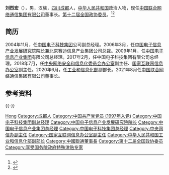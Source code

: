 '''刘烈宏'''（{{bd|1968年|10月||catIdx=Liu刘}}），男，汉族，[[四川|四川]][[成都|成都]]人，[[中华人民共和国|中华人民共和国]]政治人物，现任[[中国联合网络通信集团有限公司|中国联合网络通信集团有限公司]]董事长。[[第十二届全国政协委员|第十二届全国政协委员]]。<ref>{{Cite web|title=刘烈宏|url=https://www.miit.gov.cn/bld/llh/index.html|accessdate=2020-12-16|work=中华人民共和国工业和信息化部|archive-date=2021-05-07|archive-url=https://web.archive.org/web/20210507013359/https://www.miit.gov.cn/bld/llh/index.html|dead-url=no}}</ref><ref>{{Cite web|title=工信部副部长刘烈宏出任中国联通党组书记、董事长(简历)_中国经济网——国家经济门户|url=http://district.ce.cn/newarea/sddy/202108/27/t20210827_36855275.shtml|access-date=2021-09-04|work=district.ce.cn|archive-date=2022-03-01|archive-url=https://web.archive.org/web/20220301163004/http://district.ce.cn/newarea/sddy/202108/27/t20210827_36855275.shtml|dead-url=no}}</ref>

== 简历 ==
2004年11月，任[[中国电子科技集团|中国电子科技集团]]公司副总经理。2006年3月，任[[中国电子信息产业发展研究院|中国电子信息产业发展研究院]]院长兼北京赛迪信息产业集团公司总裁。2009年1月，任[[中国电子信息产业集团|中国电子信息产业集团]]有限公司总经理。2017年2月，任中国电子科技集团有限公司总经理。2018年7月，任[[中央网络安全和信息化委员会办公室|中央网络安全和信息化委员会办公室]]副主任、[[国家互联网信息办公室|国家互联网信息办公室]]副主任。2020年6月，任[[工业和信息化部|工业和信息化部]]副部长。2021年8月任[[中国联合网络通信集团有限公司|中国联合网络通信集团有限公司]]董事长。

== 参考资料 ==
{{reflist}}

{{-}}
{{start box}}
{{s-bus}}
{{s-before|[[王晓初_(中国电信)|王晓初]]}}
{{s-title|[[中国联合网络通信集团有限公司|中国联合网络通信集团有限公司]]董事长|2021年8月－}}
{{s-inc}}
{{end box}}
{{中国人物小作品}}

{{Authority control}}
{{DEFAULTSORT:Liu刘}}
[[Category:刘姓|Hong]]
[[Category:成都人|Category:成都人]]
[[Category:中国共产党党员_(1997年入党)|Category:中国共产党党员 (1997年入党)]]
[[Category:中国电子科技集团副总经理|Category:中国电子科技集团副总经理]]
[[Category:中国电子信息产业发展研究院院长|Category:中国电子信息产业发展研究院院长]]
[[Category:中国电子信息产业集团总经理|Category:中国电子信息产业集团总经理]]
[[Category:中国电子科技集团总经理|Category:中国电子科技集团总经理]]
[[Category:中央网信办副主任|Category:中央网信办副主任]]
[[Category:国家互联网信息办公室副主任|Category:国家互联网信息办公室副主任]]
[[Category:中华人民共和国工业和信息化部副部长|Category:中华人民共和国工业和信息化部副部长]]
[[Category:中國聯通董事長|Category:中國聯通董事長]]
[[Category:第十二届全国政协委员|Category:第十二届全国政协委员]]
[[Category:享受国务院政府特殊津贴专家|Category:享受国务院政府特殊津贴专家]]